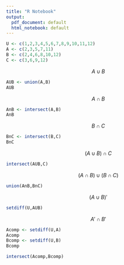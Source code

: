 ```yaml
---
title: "R Notebook"
output:
  pdf_document: default
  html_notebook: default
---
```


```r
U <- c(1,2,3,4,5,6,7,8,9,10,11,12)
A <- c(2,3,5,7,11)
B <- c(2,4,6,8,10,12)
C <- c(3,6,9,12)
```

$$A\cup B$$
```r
AUB <- union(A,B)
AUB
```
$$A\cap B$$
```r
AnB <- intersect(A,B)
AnB
```
$$B\cap C$$
```r
BnC <- intersect(B,C)
BnC
```
$$(A\cup B) \cap C$$
```r
intersect(AUB,C)
```
$$(A\cap B) \cup (B\cap C)$$
```r
union(AnB,BnC)
```
$$(A\cup B)'$$
```r
setdiff(U,AUB)
```
$$A' \cap B'$$
```r
Acomp <- setdiff(U,A)
Acomp
Bcomp <- setdiff(U,B)
Bcomp
```
```r
intersect(Acomp,Bcomp)
```

